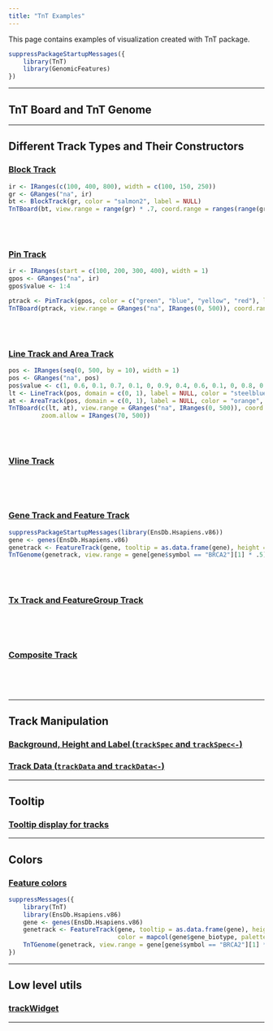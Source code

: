 ```yaml
---
title: "TnT Examples"
---
```


This page contains examples of visualization created with TnT package.

```r
suppressPackageStartupMessages({
    library(TnT)
    library(GenomicFeatures)
})
```

------

## TnT Board and TnT Genome


------

## Different Track Types and Their Constructors

### [Block Track](tracktype-BlockTrack.html)

```r
ir <- IRanges(c(100, 400, 800), width = c(100, 150, 250))
gr <- GRanges("na", ir)
bt <- BlockTrack(gr, color = "salmon2", label = NULL)
TnTBoard(bt, view.range = range(gr) * .7, coord.range = ranges(range(gr)) * .5)
```

<br> </br>

### [Pin Track](tracktype-PinTrack.html)

```r
ir <- IRanges(start = c(100, 200, 300, 400), width = 1)
gpos <- GRanges("na", ir)
gpos$value <- 1:4

ptrack <- PinTrack(gpos, color = c("green", "blue", "yellow", "red"), label = NULL)
TnTBoard(ptrack, view.range = GRanges("na", IRanges(0, 500)), coord.range = IRanges(0, 500))
```

<br> </br>

### [Line Track and Area Track](tracktype-LineTrack-AreaTrack.html)

```r
pos <- IRanges(seq(0, 500, by = 10), width = 1)
pos <- GRanges("na", pos)
pos$value <- c(1, 0.6, 0.1, 0.7, 0.1, 0, 0.9, 0.4, 0.6, 0.1, 0, 0.8, 0.4,  0.5, 0.3, 0.2, 0.3, 0.8, 0.1, 0.8, 0.1, 0, 1, 0.3, 0, 0.9, 1,  0.6, 0.6, 0.1, 0.9, 0.3, 0.7, 0.2, 0.2, 0.6, 0.1, 0, 1, 0.6,  0.1, 0.5, 0.2, 0.4, 0, 1, 0, 0.4, 0.6, 0.5, 0)
lt <- LineTrack(pos, domain = c(0, 1), label = NULL, color = "steelblue", height = 40)
at <- AreaTrack(pos, domain = c(0, 1), label = NULL, color = "orange", height = 40)
TnTBoard(c(lt, at), view.range = GRanges("na", IRanges(0, 500)), coord.range = IRanges(0, 500),
         zoom.allow = IRanges(70, 500))
```

<br> </br>

### [Vline Track](tracktype-VlineTrack.html)

```r
```

<br> </br>

### [Gene Track and Feature Track](tracktype-GeneTrack.html)

```r
suppressPackageStartupMessages(library(EnsDb.Hsapiens.v86))
gene <- genes(EnsDb.Hsapiens.v86)
genetrack <- FeatureTrack(gene, tooltip = as.data.frame(gene), height = 100, color = "darkslategray4")
TnTGenome(genetrack, view.range = gene[gene$symbol == "BRCA2"][1] * .5)
```

<br> </br>

### [Tx Track and FeatureGroup Track](tracktype-TxTrack.html)

```r
```

<br> </br>


### [Composite Track](track-CompositeTrack.html)

```r
```

<br> </br>

------

## Track Manipulation

### [Background, Height and Label (`trackSpec` and `trackSpec<-`)]()

### [Track Data (`trackData` and `trackData<-`)]()

------

## Tooltip

### [Tooltip display for tracks](track-tooltip-display.html)

------

## Colors

### [Feature colors](track-colors.html)


```r
suppressMessages({
    library(TnT)
    library(EnsDb.Hsapiens.v86)
    gene <- genes(EnsDb.Hsapiens.v86)
    genetrack <- FeatureTrack(gene, tooltip = as.data.frame(gene), height = 100,
                              color = mapcol(gene$gene_biotype, palette.fun = grDevices::rainbow))
    TnTGenome(genetrack, view.range = gene[gene$symbol == "BRCA2"][1] * .5)
})
```



------

## Low level utils

### [trackWidget](trackWidget.html)

------

